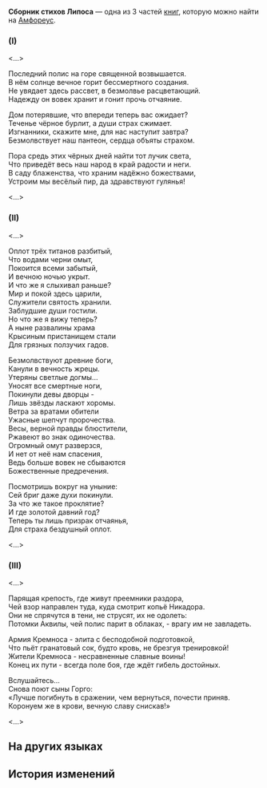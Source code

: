 {{Книга Инфобокс
|id           = 460
|Название     = Сборник стихов Липоса
|Изображение  = Предмет Poems by Lipos.png
|Мир          = Амфореус
|Томов        = 3
|Автор        = <!--нужно добавить-->
|Описание     = Стихи Липоса, в которых он рассказывает об увиденном и услышанном им в разных регионах в качестве чужеземного путешественника.
|Том1         = {{tx}}
|Источник1    = {{tx|Отсутствует источник}}
|Том2         = {{tx}}
|Источник2    = {{tx|Отсутствует источник}}
|Том3         = {{tx}}
|Источник3    = {{tx|Отсутствует источник}}
|Персонажи    = 
|Фракции      = 
}}
'''Сборник стихов Липоса''' — одна из 3 частей [[Книги|книг]], которую можно найти на [[Амфореус]].
<!--
==Получение==
<gallery>
Книга НАЗВАНИЕ.png|НАЗВАНИЕ
Локация НАЗВАНИЕ.png|Расположение на карте. Ближайший пространственный якорь «[[НАЗВАНИЕ]]»
</gallery>
-->
===(I)===
<...>

'''{{Размер|28|Последний сад}}'''

Последний полис на горе священной возвышается.<br />
В нём солнце вечное горит бессмертного создания.<br />
Не увядает здесь рассвет, в безмолвье расцветающий.<br />
Надежду он вовек хранит и гонит прочь отчаяние.

Дом потерявшие, что впереди теперь вас ожидает?<br />
Теченье чёрное бурлит, а души страх сжимает.<br />
Изгнанники, скажите мне, для нас наступит завтра?<br />
Безмолвствует наш пантеон, сердца объяты страхом.

Пора средь этих чёрных дней найти тот лучик света,<br />
Что приведёт весь наш народ в край радости и неги.<br />
В саду блаженства, что храним надёжно божествами,<br />
Устроим мы весёлый пир, да здравствуют гулянья!

<...>

===(II)===
<...>

'''{{Размер|28|Святые руины}}'''

Оплот трёх титанов разбитый,<br />
Что водами черни омыт,<br />
Покоится всеми забытый,<br />
И вечною ночью укрыт.<br />
И что же я слыхивал раньше?<br />
Мир и покой здесь царили,<br />
Служители святость хранили.<br />
Заблудшие души гостили.<br />
Но что же я вижу теперь?<br />
А ныне развалины храма<br />
Крысиным пристанищем стали<br />
Для грязных ползучих гадов.

Безмолвствуют древние боги,<br />
Канули в вечность жрецы.<br />
Утеряны светлые догмы...<br />
Уносят все смертные ноги,<br />
Покинули девы дворцы -<br />
Лишь звёзды ласкают хоромы.<br />
Ветра за вратами обители<br />
Ужасные шепчут пророчества.<br />
Весы, верной правды блюстители,<br />
Ржавеют во знак одиночества.<br />
Огромный омут разверзся,<br />
И нет от неё нам спасения,<br />
Ведь больше вовек не сбываются<br />
Божественные предречения.

Посмотришь вокруг на уныние:<br />
Сей бриг даже духи покинули.<br />
За что же такое проклятие?<br />
И где золотой давний год?<br />
Теперь ты лишь призрак отчаянья,<br />
Для страха бездушный оплот.

<...>

===(III)===
<...>

'''{{Размер|28|Воздушная крепость}}'''

Парящая крепость, где живут преемники раздора,<br />
Чей взор направлен туда, куда смотрит копьё Никадора.<br />
Они не спрячутся в тени, не струсят, их не одолеть:<br />
Потомки Аквилы, чей полис парит в облаках, - врагу им не завладеть.

Армия Кремноса - элита с бесподобной подготовкой,<br />
Что пьёт гранатовый сок, будто кровь, не брезгуя тренировкой!<br />
Жители Кремноса - несравненные славные воины!<br />
Конец их пути - всегда поле боя, где ждёт гибель достойных.

Вслушайтесь...<br />
Снова поют сыны Горго:<br />
«Лучше погибнуть в сражении, чем вернуться, почести приняв.<br />
Коронуем же в крови, вечную славу снискав!»

<...>

==На других языках==
{{На других языках
|en   = Poems by Lipos
|zhs  = 利波的诗集
|zht  = 利波的詩集
|ja   = リポ全詩集
|ko   = 리포스의 시집
|es   = Antología poética de Lipos
|fr   = Poèmes de Lipos
|ru   = Сборник стихов Липоса
|th   = ชุดบทกวีของ Lipos
|vi   = Tập Thơ Của Lipos
|de   = Lipos’ Gedichte
|id   = Kumpulan Puisi Lipos
|pt   = Poemas de Lipos
}}

==История изменений==
{{История изменений|3.0}}